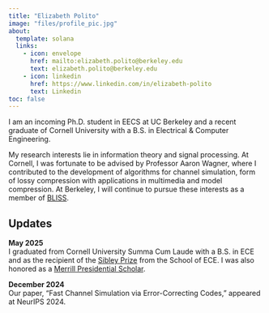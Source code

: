 ```yaml
---
title: "Elizabeth Polito"
image: "files/profile_pic.jpg"
about:
  template: solana
  links:
    - icon: envelope
      href: mailto:elizabeth.polito@berkeley.edu
      text: elizabeth.polito@berkeley.edu
    - icon: linkedin
      href: https://www.linkedin.com/in/elizabeth-polito
      text: Linkedin
toc: false
---
```


I am an incoming Ph.D. student in EECS at UC Berkeley and a recent graduate of Cornell University with a B.S. in Electrical & Computer Engineering.

My research interests lie in information theory and signal processing. At Cornell, I was fortunate to be advised by Professor Aaron Wagner, where I contributed to the development of algorithms for channel simulation, form of lossy compression with applications in multimedia and model compression. At Berkeley, I will continue to pursue these interests as a member of [BLISS](https://bliss.eecs.berkeley.edu/).


## Updates

**May 2025**  
I graduated from Cornell University Summa Cum Laude with a B.S. in ECE and as the recipient of the [Sibley Prize](https://www.engineering.cornell.edu/ece/major/undergraduate-awards/#:~:text=Sibley%20Prize,average%20over%20all%20four%20years) from the School of ECE. I was also honored as a [Merrill Presidential Scholar](https://scl.cornell.edu/about-scl/awards-funding/merrill-presidential-scholars-program).

**December 2024**  
Our paper, "Fast Channel Simulation via Error-Correcting Codes," appeared at NeurIPS 2024.  